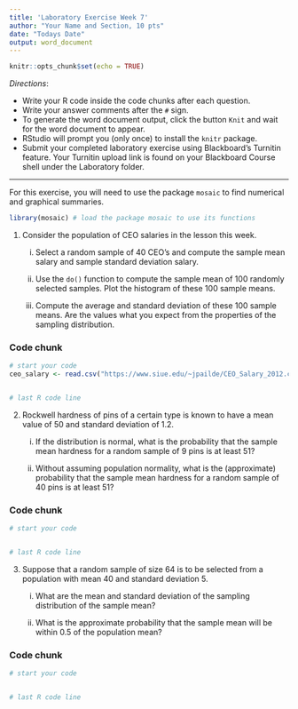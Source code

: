 ```yaml
---
title: 'Laboratory Exercise Week 7'
author: "Your Name and Section, 10 pts"
date: "Todays Date"
output: word_document
---
```


```r
knitr::opts_chunk$set(echo = TRUE)
```

*Directions*: 

* Write your R code inside the code chunks after each question.
* Write your answer comments after the `#` sign.
* To generate the word document output, click the button `Knit` and wait for the word document to appear.
* RStudio will prompt you (only once) to install the `knitr` package.
* Submit your completed laboratory exercise using Blackboard's Turnitin feature. Your Turnitin upload link is found on your Blackboard Course shell under the Laboratory folder.

***

For this exercise, you will need to use the package `mosaic` to find numerical and graphical summaries.

```r
library(mosaic) # load the package mosaic to use its functions
```

1. Consider the population of CEO salaries in the lesson this week.   

    i) Select a random sample of 40 CEO's and compute the sample mean salary and sample standard deviation salary.  
    
    ii) Use the `do()` function to compute the sample mean of 100 randomly selected samples.  Plot the histogram of these 100 sample means.  
    
    iii) Compute the average and standard deviation of these 100 sample means. Are the values what you expect from the properties of the sampling distribution.  

### Code chunk
```r
# start your code
ceo_salary <- read.csv("https://www.siue.edu/~jpailde/CEO_Salary_2012.csv")


# last R code line
```

2. Rockwell hardness of pins of a certain type is known to have a mean value of 50 and standard deviation of 1.2.

    i) If the distribution is normal, what is the probability that the sample mean hardness for a random sample of 9 pins is at least 51?     

    ii) Without assuming population normality, what is the  (approximate) probability that the sample mean hardness for a random sample of 40 pins is at least 51?
  

### Code chunk
```r
# start your code


# last R code line
```


3. Suppose that a random sample of size 64 is to be selected from a population with mean 40 and standard deviation 5.

    i) What are the mean and standard deviation of the sampling distribution of the sample mean?
    
    ii) What is the approximate probability that the sample mean will be within 0.5 of the population mean?  
    
### Code chunk
```r
# start your code


# last R code line
```


